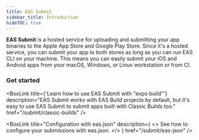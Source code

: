 ```yaml
---
title: EAS Submit
sidebar_title: Introduction
hideTOC: true
---
```



**EAS Submit** is a hosted service for uploading and submitting your app binaries to the Apple App Store and Google Play Store. Since it's a hosted service, you can submit your app to both stores as long as you can run EAS CLI on your machine. This means you can easily submit your iOS and Android apps from your macOS, Windows, or Linux workstation or from CI.

### Get started

<BoxLink
  title="Submitting to the Apple App Store"
  description="Learn how to submit an iOS/iPadOS app to the Apple App Store from any operating system."
  href="/submit/ios"
  Icon={AppleAppStoreIcon}
/>

<BoxLink
  title="Submitting to the Google Play Store"
  description="Learn how to submit an Android app to the Google Play Store."
  href="/submit/android"
  Icon={GoogleAppStoreIcon}
/>

<BoxLink
  title={'Learn how to use EAS Submit with "expo build"'}
  description="EAS Submit works with EAS Build projects by default, but it's easy to use EAS Submit to submit apps built with Classic Builds too."
  href="/submit/classic-builds"
/>

<BoxLink
  title="Configuration with eas.json"
  description={
    <>
      See how to configure your submissions with <InlineCode>eas.json</InlineCode>.
    </>
  }
  href="/submit/eas-json"
/>
